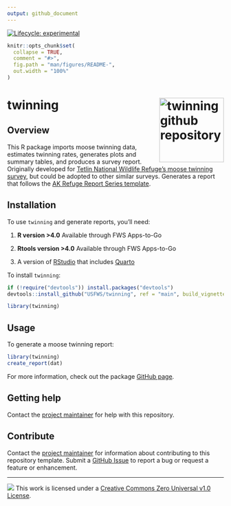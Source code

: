 ```yaml
---
output: github_document
---
```


<!-- badges: start -->
[![Lifecycle: experimental](https://img.shields.io/badge/lifecycle-experimental-orange.svg)](https://lifecycle.r-lib.org/articles/stages.html#experimental)
<!-- badges: end -->

```r
knitr::opts_chunk$set(
  collapse = TRUE,
  comment = "#>",
  fig.path = "man/figures/README-",
  out.width = "100%"
)
```

# twinning <a href="https://github.com/USFWS/twinning"><img src="man/figures/logo.png" align="right" height="150" style="float:right; height:150px;" alt="twinning github repository"/></a>

## Overview

This R package imports moose twinning data, estimates twinning rates, generates plots and summary tables, and produces a survey report. Originally developed for [Tetlin National Wildlife Refuge's moose twinning survey](https://iris.fws.gov/APPS/ServCat/Reference/Profile/145850), but could be adopted to other similar surveys. Generates a report that follows the [AK Refuge Report Series template](https://github.com/USFWS/akrreport). 

## Installation

To use `twinning` and generate reports, you’ll need:

1.  **R version \>4.0** Available through FWS Apps-to-Go

2.  **Rtools version \>4.0** Available through FWS Apps-to-Go

3. A version of [RStudio](https://posit.co/download/rstudio-desktop/) that includes [Quarto](https://quarto.org/)

To install `twinning`:  
``` r
if (!require("devtools")) install.packages("devtools")  
devtools::install_github("USFWS/twinning", ref = "main", build_vignettes = TRUE)  

library(twinning)
```

## Usage

To generate a moose twinning report:

``` r
library(twinning)
create_report(dat)
```

For more information, check out the package [GitHub page](https://miniature-guacamole-5jkvloy.pages.github.io/).


## Getting help

Contact the [project maintainer](emailto:mccrea_cobb@fws.gov) for help
with this repository.

## Contribute

Contact the [project maintainer](emailto:mccrea_cobb@fws.gov) for
information about contributing to this repository template. Submit a
[GitHub Issue](https://github.com/USFWS/twinning/issues) to
report a bug or request a feature or enhancement.

------------------------------------------------------------------------

![](https://i.creativecommons.org/l/zero/1.0/88x31.png) This work is
licensed under a [Creative Commons Zero Universal v1.0
License](https://creativecommons.org/publicdomain/zero/1.0/).

